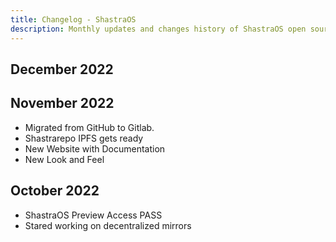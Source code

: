 ```yaml
---
title: Changelog - ShastraOS
description: Monthly updates and changes history of ShastraOS open source project.
---
```


## December 2022

## November 2022
- Migrated from GitHub to Gitlab.
- Shastrarepo IPFS gets ready
- New Website with Documentation
- New Look and Feel

## October 2022
- ShastraOS Preview Access PASS
- Stared working on decentralized mirrors